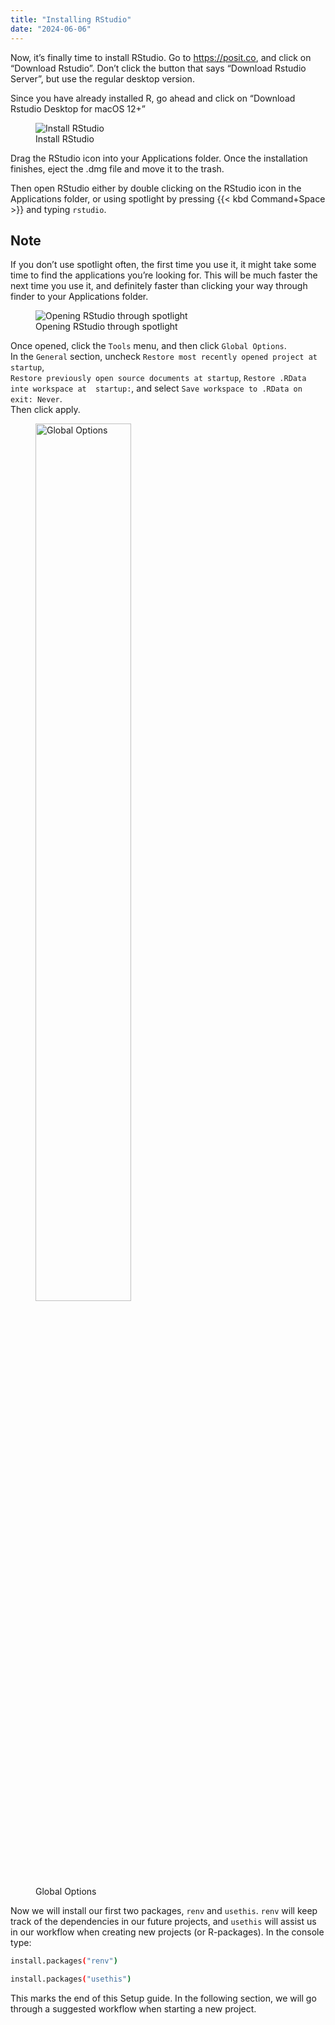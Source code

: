 ```yaml
---
title: "Installing RStudio"
date: "2024-06-06"
---
```


Now, it's finally time to install RStudio. 
Go to <https://posit.co>, and click on "Download Rstudio". 
Don't click the button that says "Download Rstudio Server", but use the regular desktop version.

Since you have already installed R, go ahead and click on "Download Rstudio Desktop for macOS 12+"

![Install RStudio](install_rstudio.png)

Drag the RStudio icon into your Applications folder. Once the installation finishes, eject the .dmg file and move it to the trash. 

Then open RStudio either by double clicking on the RStudio icon in the Applications folder, or using spotlight by pressing {{< kbd Command+Space >}} and typing `rstudio`. 

::: {.callout-tip}
## Note
If you don't use spotlight often, the first time you use it, it might take some time to find the applications you're looking for.
This will be much faster the next time you use it, and definitely faster than clicking your way through finder to your Applications folder. 
:::

![Opening RStudio through spotlight](rstudio_spotlight.png)

Once opened, click the `Tools` menu, and then click `Global Options`.  
In the `General` section, uncheck `Restore most recently opened project at startup`,  
`Restore previously open source documents at startup`, `Restore .RData inte workspace at  startup:`, and select `Save workspace to .RData on exit: Never`.  
Then click apply. 

![Global Options](global_options.png){width=60%}

Now we will install our first two packages, `renv` and `usethis`. `renv` will keep track of the dependencies in our future projects, and `usethis` will assist us in our workflow when creating new projects (or R-packages). In the console type:
```.bash
install.packages("renv")
```

```.bash
install.packages("usethis")
```



This marks the end of this Setup guide. In the following section, we will go through a suggested workflow when starting a new project.